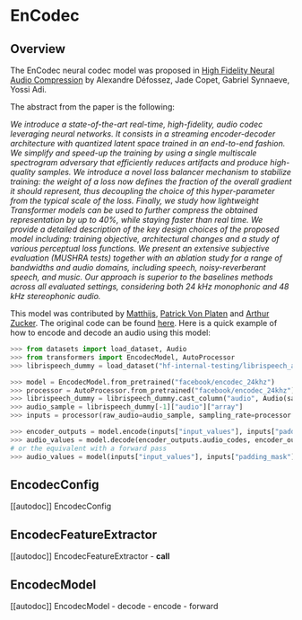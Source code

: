 <!--Copyright 2023 The HuggingFace Team. All rights reserved.

Licensed under the Apache License, Version 2.0 (the "License"); you may not use this file except in compliance with
the License. You may obtain a copy of the License at

http://www.apache.org/licenses/LICENSE-2.0

Unless required by applicable law or agreed to in writing, software distributed under the License is distributed on
an "AS IS" BASIS, WITHOUT WARRANTIES OR CONDITIONS OF ANY KIND, either express or implied. See the License for the
specific language governing permissions and limitations under the License.
-->

# EnCodec

## Overview

The EnCodec neural codec model was proposed in [High Fidelity Neural Audio Compression](https://arxiv.org/abs/2210.13438) by Alexandre Défossez, Jade Copet, Gabriel Synnaeve, Yossi Adi.

The abstract from the paper is the following:

*We introduce a state-of-the-art real-time, high-fidelity, audio codec leveraging neural networks. It consists in a streaming encoder-decoder architecture with quantized latent space trained in an end-to-end fashion. We simplify and speed-up the training by using a single multiscale spectrogram adversary that efficiently reduces artifacts and produce high-quality samples. We introduce a novel loss balancer mechanism to stabilize training: the weight of a loss now defines the fraction of the overall gradient it should represent, thus decoupling the choice of this hyper-parameter from the typical scale of the loss. Finally, we study how lightweight Transformer models can be used to further compress the obtained representation by up to 40%, while staying faster than real time. We provide a detailed description of the key design choices of the proposed model including: training objective, architectural changes and a study of various perceptual loss functions. We present an extensive subjective evaluation (MUSHRA tests) together with an ablation study for a range of bandwidths and audio domains, including speech, noisy-reverberant speech, and music. Our approach is superior to the baselines methods across all evaluated settings, considering both 24 kHz monophonic and 48 kHz stereophonic audio.*

This model was contributed by [Matthijs](https://huggingface.co/Matthijs), [Patrick Von Platen](https://huggingface.co/patrickvonplaten) and [Arthur Zucker](https://huggingface.co/ArthurZ). 
The original code can be found [here](https://github.com/facebookresearch/encodec).
Here is a quick example of how to encode and decode an audio using this model:

```python 
>>> from datasets import load_dataset, Audio
>>> from transformers import EncodecModel, AutoProcessor
>>> librispeech_dummy = load_dataset("hf-internal-testing/librispeech_asr_dummy", "clean", split="validation")

>>> model = EncodecModel.from_pretrained("facebook/encodec_24khz")
>>> processor = AutoProcessor.from_pretrained("facebook/encodec_24khz")
>>> librispeech_dummy = librispeech_dummy.cast_column("audio", Audio(sampling_rate=processor.sampling_rate))
>>> audio_sample = librispeech_dummy[-1]["audio"]["array"]
>>> inputs = processor(raw_audio=audio_sample, sampling_rate=processor.sampling_rate, return_tensors="pt")

>>> encoder_outputs = model.encode(inputs["input_values"], inputs["padding_mask"])
>>> audio_values = model.decode(encoder_outputs.audio_codes, encoder_outputs.audio_scales, inputs["padding_mask"])[0]
# or the equivalent with a forward pass
>>> audio_values = model(inputs["input_values"], inputs["padding_mask"]).audio_values
```


## EncodecConfig

[[autodoc]] EncodecConfig

## EncodecFeatureExtractor

[[autodoc]] EncodecFeatureExtractor
    - __call__

## EncodecModel

[[autodoc]] EncodecModel
    - decode
    - encode
    - forward
